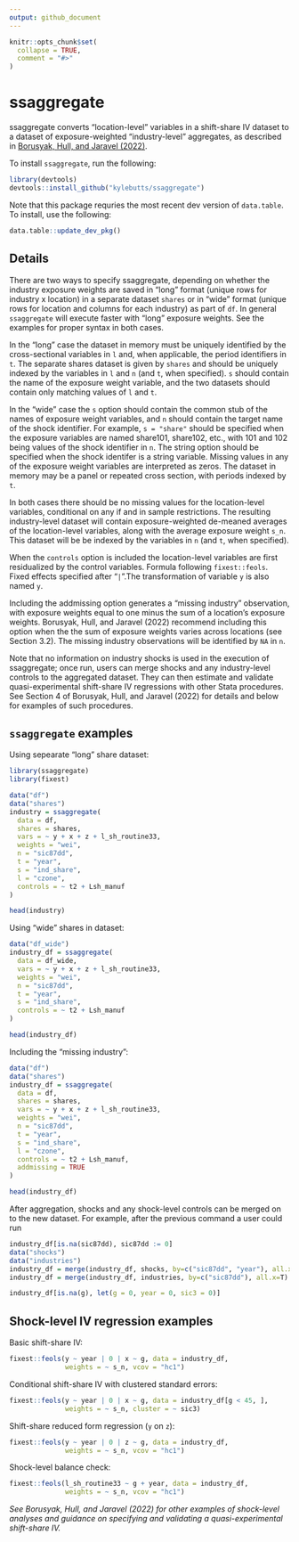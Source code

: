 ```yaml
---
output: github_document
---
```


<!-- README.md is generated from README.Rmd. Please edit that file -->

```r
knitr::opts_chunk$set(
  collapse = TRUE,
  comment = "#>"
)
```

# ssaggregate

<!-- badges: start -->
<!-- badges: end -->

ssaggregate converts "location-level" variables in a shift-share IV
dataset to a dataset of exposure-weighted "industry-level" aggregates,
as described in [Borusyak, Hull, and Jaravel (2022)](https://uc6b7982a5764cd8c439602fced8.dl.dropboxusercontent.com/cd/0/inline2/BhreAHbJxwFfC325p4h_eLzzk9UsTf2ILha-np-4EXHOruYsWACqtHjKLIyjStn8b1nhJGZj99mEZjoc1pDf1wsdkRzdug_MrLsc_sd8e4nxTcDJpMpAvIXGMAnc5-okB1jakQRZUF9_rdgB8jOevC8Z8CAbgkl2OygM9ck3nljB4a3JYgc9A3URadjmnkXaGyjvz66G11Q7kfD3k7Dum9LEOEBi57gphYl8ncporsEGA0Kc3RfHKQN_mUqyjkekupU7ggmlZ6FgfdraXawftrf794iI1RTRIeX0OG1dLv-dIVIQ00wJCyCog3AlgkJIeU4_U3mW6Bif2MIlvkLNBSXhTmjxPK-SF5kdNDCR7dO-dBv3aumB_kJwmR0PUqniDThG51sC0KXWV-jXPoGaW0FcN2DWfVaohX2KREtcU1gJyg/file).

To install `ssaggregate`, run the following:
```r
library(devtools)
devtools::install_github("kylebutts/ssaggregate")
```

Note that this package requries the most recent dev version of `data.table`. To install, use the following:

```r
data.table::update_dev_pkg()
```


## Details

There are two ways to specify ssaggregate, depending on whether the 
industry exposure weights are saved in "long" format (unique rows for 
industry x location) in a separate dataset `shares` or in "wide" format 
(unique rows for location and columns for each industry) as part of `df`. 
In general `ssaggregate` will execute faster with "long" exposure weights. 
See the examples for proper syntax in both cases.

In the "long" case the dataset in memory must be uniquely identified by the cross-sectional variables in `l` and, when applicable, the period identifiers in `t`. The separate shares dataset is given by `shares` and should be uniquely indexed by the variables in `l` and `n` (and `t`, when specified). `s` should contain the name of the exposure weight variable, and the two datasets should contain only matching values of `l` and `t`.
 
In the "wide" case the `s` option should contain the common stub of the names of exposure weight variables, and `n` should contain the target name of the shock identifier. For example, `s = "share"` should be specified when the exposure variables are named share101, share102, etc., with 101 and 102 being values of the shock identifier in `n`.  The string option should be specified when the shock identifer is a string variable. Missing values in any of the exposure weight variables are interpreted as zeros. The dataset in memory may be a panel or repeated cross section, with periods indexed by `t`.

In both cases there should be no missing values for the location-level variables, conditional on any if and in sample restrictions. The resulting industry-level dataset will contain exposure-weighted de-meaned averages of the location-level variables, along with the average exposure weight `s_n`. This dataset will be be indexed by the variables in `n` (and `t`, when specified).

When the `controls` option is included the location-level variables are first residualized by the control variables. Formula following `fixest::feols`. Fixed effects specified after "`|`".The transformation of variable `y` is also named `y`.

Including the addmissing option generates a "missing industry" observation, with exposure weights equal to one minus the sum of a location's exposure weights. Borusyak, Hull, and Jaravel (2022) recommend including this option when the the sum of exposure weights varies across locations (see Section 3.2). The missing industry observations will be identified by `NA` in `n`.

Note that no information on industry shocks is used in the execution of ssaggregate; once run, users can merge shocks and any industry-level controls to the aggregated dataset.  They can then estimate and validate quasi-experimental shift-share IV regressions with other Stata procedures. See Section 4 of Borusyak, Hull, and Jaravel (2022) for details and below for examples of such procedures.


## `ssaggregate` examples

Using sepearate "long" share dataset:

```r
library(ssaggregate)
library(fixest)

data("df")
data("shares")
industry = ssaggregate(
  data = df,
  shares = shares,
  vars = ~ y + x + z + l_sh_routine33,
  weights = "wei",
  n = "sic87dd",
  t = "year",
  s = "ind_share",
  l = "czone",
  controls = ~ t2 + Lsh_manuf
)

head(industry)
```

Using "wide" shares in dataset:

```r
data("df_wide")
industry_df = ssaggregate(
  data = df_wide,
  vars = ~ y + x + z + l_sh_routine33,
  weights = "wei",
  n = "sic87dd",
  t = "year",
  s = "ind_share",
  controls = ~ t2 + Lsh_manuf
)

head(industry_df)
```

Including the "missing industry":

```r
data("df")
data("shares")
industry_df = ssaggregate(
  data = df,
  shares = shares,
  vars = ~ y + x + z + l_sh_routine33,
  weights = "wei",
  n = "sic87dd",
  t = "year",
  s = "ind_share",
  l = "czone",
  controls = ~ t2 + Lsh_manuf,
  addmissing = TRUE
)

head(industry_df)
```

After aggregation, shocks and any shock-level controls can be merged on to the new dataset. For example, after the previous command a user could run
 
```r
industry_df[is.na(sic87dd), sic87dd := 0]
data("shocks")
data("industries")
industry_df = merge(industry_df, shocks, by=c("sic87dd", "year"), all.x=T)
industry_df = merge(industry_df, industries, by=c("sic87dd"), all.x=T)

industry_df[is.na(g), let(g = 0, year = 0, sic3 = 0)]
```
 

## Shock-level IV regression examples

Basic shift-share IV:

```r
fixest::feols(y ~ year | 0 | x ~ g, data = industry_df, 
              weights = ~ s_n, vcov = "hc1")
```

Conditional shift-share IV with clustered standard errors:

```r
fixest::feols(y ~ year | 0 | x ~ g, data = industry_df[g < 45, ], 
              weights = ~ s_n, cluster = ~ sic3)
```

Shift-share reduced form regression (`y` on `z`):

```r
fixest::feols(y ~ year | 0 | z ~ g, data = industry_df, 
              weights = ~ s_n, vcov = "hc1")
```

Shock-level balance check:

```r
fixest::feols(l_sh_routine33 ~ g + year, data = industry_df,
              weights = ~ s_n, vcov = "hc1")
```


*See Borusyak, Hull, and Jaravel (2022) for other examples of shock-level 
analyses and guidance on specifying and validating a quasi-experimental 
shift-share IV.*
